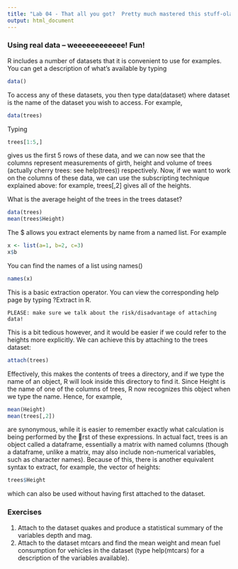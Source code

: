```yaml
---
title: "Lab 04 - That all you got?  Pretty much mastered this stuff-ola"
output: html_document
---
```


### Using real data -- weeeeeeeeeeee! Fun! 
R includes a number of datasets that it is convenient to use for examples. You can get a description of what's available by typing
```r
data()
```
To access any of these datasets, you then type data(dataset) where dataset is the name of the
dataset you wish to access. For example,
```r
data(trees)
```
Typing
```r
trees[1:5,]
```
gives us the first 5 rows of these data, and we can now see that the columns represent measurements
of girth, height and volume of trees (actually cherry trees: see help(trees)) respectively. Now, if we want to work on the columns of these data, we can use the subscripting technique
explained above: for example, trees[,2] gives all of the heights. 

What is the average height of the trees in the trees dataset?
```r
data(trees)
mean(trees$Height)
```


The $ allows you extract elements by name from a named list. For example
```r
x <- list(a=1, b=2, c=3)
x$b
```
You can find the names of a list using names()
```r
names(x)
```
This is a basic extraction operator. You can view the corresponding help page by typing ?Extract in R.
```marginfigure
PLEASE: make sure we talk about the risk/disadvantage of attaching data!
```

This is a bit tedious however, and it would be easier if we could refer to the heights more explicitly. We can achieve this by attaching to the trees dataset:
```r
attach(trees)
```
Effectively, this makes the contents of trees a directory, and if we type the name of an object, R
will look inside this directory to find it. Since Height is the name of one of the columns of trees, R now recognizes this object when we type the name. Hence, for example,
```r
mean(Height)
mean(trees[,2])
```
are synonymous, while it is easier to remember exactly what calculation is being performed by
the rst of these expressions. In actual fact, trees is an object called a dataframe, essentially a
matrix with named columns (though a dataframe, unlike a matrix, may also include non-numerical
variables, such as character names). Because of this, there is another equivalent syntax to extract, for example, the vector of heights:
```r
trees$Height
```
which can also be used without having first attached to the dataset.

### Exercises
1. Attach to the dataset quakes and produce a statistical summary of the variables depth and
mag.
2. Attach to the dataset mtcars and find the mean weight and mean fuel consumption for
vehicles in the dataset (type help(mtcars) for a description of the variables available).

